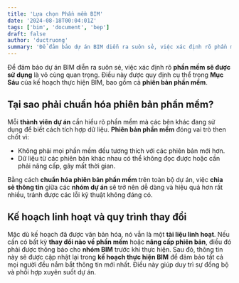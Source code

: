 ```yaml
---
title: 'Lựa chọn Phần mềm BIM'
date: '2024-08-18T00:04:01Z'
tags: ['bim', 'document', 'bep']
draft: false
author: 'ductruong'
summary: 'Để đảm bảo dự án BIM diễn ra suôn sẻ, việc xác định rõ phần mềm sẽ được sử dụng là vô cùng quan trọng.'
---
```


Để đảm bảo dự án BIM diễn ra suôn sẻ, việc xác định rõ **phần mềm sẽ được sử dụng** là vô cùng quan trọng. Điều này được quy định cụ thể trong **Mục Sáu** của kế hoạch thực hiện BIM, bao gồm cả **phiên bản phần mềm**.

## Tại sao phải chuẩn hóa phiên bản phần mềm?

Mỗi **thành viên dự án** cần hiểu rõ phần mềm mà các bên khác đang sử dụng để biết cách tích hợp dữ liệu. **Phiên bản phần mềm** đóng vai trò then chốt vì:

- Không phải mọi phần mềm đều tương thích với các phiên bản mới hơn.
- Dữ liệu từ các phiên bản khác nhau có thể không đọc được hoặc cần phải nâng cấp, gây mất thời gian.

Bằng cách **chuẩn hóa phiên bản phần mềm** trên toàn bộ dự án, việc **chia sẻ thông tin** giữa các **nhóm dự án** sẽ trở nên dễ dàng và hiệu quả hơn rất nhiều, tránh được các lỗi kỹ thuật không đáng có.

## Kế hoạch linh hoạt và quy trình thay đổi

Mặc dù kế hoạch đã được văn bản hóa, nó vẫn là một **tài liệu linh hoạt**. Nếu cần có bất kỳ **thay đổi nào về phần mềm** hoặc **nâng cấp phiên bản**, điều đó phải được thông báo cho **nhóm BIM** trước khi thực hiện. Sau đó, thông tin này sẽ được cập nhật lại trong **kế hoạch thực hiện BIM** để đảm bảo tất cả mọi người đều nắm bắt thông tin mới nhất. Điều này giúp duy trì sự đồng bộ và phối hợp xuyên suốt dự án.
